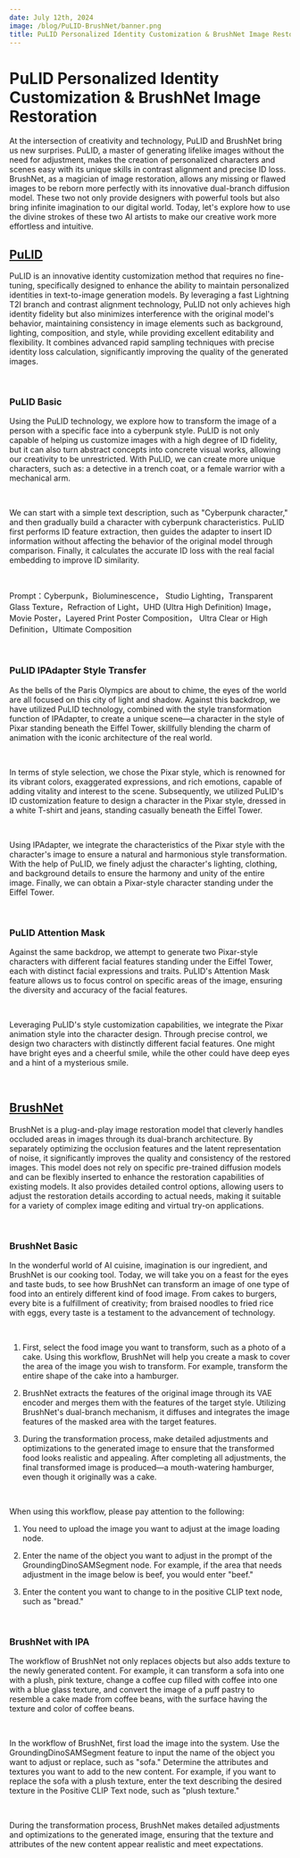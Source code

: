 ```yaml
---
date: July 12th, 2024
image: /blog/PuLID-BrushNet/banner.png
title: PuLID Personalized Identity Customization & BrushNet Image Restoration
---
```



# PuLID Personalized Identity Customization & BrushNet Image Restoration

At the intersection of creativity and technology, PuLID and BrushNet bring us new surprises. PuLID, a master of generating lifelike images without the need for adjustment, makes the creation of personalized characters and scenes easy with its unique skills in contrast alignment and precise ID loss. BrushNet, as a magician of image restoration, allows any missing or flawed images to be reborn more perfectly with its innovative dual-branch diffusion model. These two not only provide designers with powerful tools but also bring infinite imagination to our digital world. Today, let's explore how to use the divine strokes of these two AI artists to make our creative work more effortless and intuitive.

## [**PuLID**](https://arxiv.org/abs/2404.16022) 

PuLID is an innovative identity customization method that requires no fine-tuning, specifically designed to enhance the ability to maintain personalized identities in text-to-image generation models. By leveraging a fast Lightning T2I branch and contrast alignment technology, PuLID not only achieves high identity fidelity but also minimizes interference with the original model's behavior, maintaining consistency in image elements such as background, lighting, composition, and style, while providing excellent editability and flexibility. It combines advanced rapid sampling techniques with precise identity loss calculation, significantly improving the quality of the generated images.

<br/>
<PhotoProvider>
  <PhotoView src="/blog/PuLID-BrushNet/001.png">
    <img src="/blog/PuLID-BrushNet/001.png" alt="" className='rounded-lg'/>
  </PhotoView>
</PhotoProvider>

### PuLID Basic 

Using the PuLID technology, we explore how to transform the image of a person with a specific face into a cyberpunk style. PuLID is not only capable of helping us customize images with a high degree of ID fidelity, but it can also turn abstract concepts into concrete visual works, allowing our creativity to be unrestricted. With PuLID, we can create more unique characters, such as: a detective in a trench coat, or a female warrior with a mechanical arm.

<br/>
<PhotoProvider>
  <PhotoView src="/blog/PuLID-BrushNet/002.png">
    <img src="/blog/PuLID-BrushNet/002.png" alt="" className='rounded-lg'/>
  </PhotoView>
</PhotoProvider>

We can start with a simple text description, such as "Cyberpunk character," and then gradually build a character with cyberpunk characteristics. PuLID first performs ID feature extraction, then guides the adapter to insert ID information without affecting the behavior of the original model through comparison. Finally, it calculates the accurate ID loss with the real facial embedding to improve ID similarity.

<br/>
<PhotoProvider>
  <PhotoView src="/blog/PuLID-BrushNet/003.png">
    <img src="/blog/PuLID-BrushNet/003.png" alt="" className='rounded-lg'/>
  </PhotoView>
</PhotoProvider>

Prompt：Cyberpunk，Bioluminescence， Studio Lighting，Transparent Glass Texture，Refraction of Light，UHD (Ultra High Definition) Image， Movie Poster，Layered Print Poster Composition， Ultra Clear or High Definition，Ultimate Composition

<br/>
<PhotoProvider>
  <PhotoView src="/blog/PuLID-BrushNet/004.png">
    <img src="/blog/PuLID-BrushNet/004.png" alt="" className='rounded-lg'/>
  </PhotoView>
</PhotoProvider>

### PuLID IPAdapter Style Transfer

As the bells of the Paris Olympics are about to chime, the eyes of the world are all focused on this city of light and shadow. Against this backdrop, we have utilized PuLID technology, combined with the style transformation function of IPAdapter, to create a unique scene—a character in the style of Pixar standing beneath the Eiffel Tower, skillfully blending the charm of animation with the iconic architecture of the real world.

<br/>
<PhotoProvider>
  <PhotoView src="/blog/PuLID-BrushNet/005.png">
    <img src="/blog/PuLID-BrushNet/005.png" alt="" className='rounded-lg'/>
  </PhotoView>
</PhotoProvider>

In terms of style selection, we chose the Pixar style, which is renowned for its vibrant colors, exaggerated expressions, and rich emotions, capable of adding vitality and interest to the scene. Subsequently, we utilized PuLID's ID customization feature to design a character in the Pixar style, dressed in a white T-shirt and jeans, standing casually beneath the Eiffel Tower.

<br/>
<PhotoProvider>
  <PhotoView src="/blog/PuLID-BrushNet/006.png">
    <img src="/blog/PuLID-BrushNet/006.png" alt="" className='rounded-lg'/>
  </PhotoView>
</PhotoProvider>

Using IPAdapter, we integrate the characteristics of the Pixar style with the character's image to ensure a natural and harmonious style transformation. With the help of PuLID, we finely adjust the character's lighting, clothing, and background details to ensure the harmony and unity of the entire image. Finally, we can obtain a Pixar-style character standing under the Eiffel Tower.

<br/>
<PhotoProvider>
  <PhotoView src="/blog/PuLID-BrushNet/007.png">
    <img src="/blog/PuLID-BrushNet/007.png" alt="" className='rounded-lg'/>
  </PhotoView>
</PhotoProvider>

### PuLID Attention Mask 

Against the same backdrop, we attempt to generate two Pixar-style characters with different facial features standing under the Eiffel Tower, each with distinct facial expressions and traits. PuLID's Attention Mask feature allows us to focus control on specific areas of the image, ensuring the diversity and accuracy of the facial features.

<br/>
<PhotoProvider>
  <PhotoView src="/blog/PuLID-BrushNet/008.png">
    <img src="/blog/PuLID-BrushNet/008.png" alt="" className='rounded-lg'/>
  </PhotoView>
</PhotoProvider>

Leveraging PuLID's style customization capabilities, we integrate the Pixar animation style into the character design. Through precise control, we design two characters with distinctly different facial features. One might have bright eyes and a cheerful smile, while the other could have deep eyes and a hint of a mysterious smile.

<br/>
<PhotoProvider>
  <PhotoView src="/blog/PuLID-BrushNet/009.png">
    <img src="/blog/PuLID-BrushNet/009.png" alt="" className='rounded-lg'/>
  </PhotoView>
</PhotoProvider>

## [**BrushNet**](https://arxiv.org/pdf/2403.06976) 

BrushNet is a plug-and-play image restoration model that cleverly handles occluded areas in images through its dual-branch architecture. By separately optimizing the occlusion features and the latent representation of noise, it significantly improves the quality and consistency of the restored images. This model does not rely on specific pre-trained diffusion models and can be flexibly inserted to enhance the restoration capabilities of existing models. It also provides detailed control options, allowing users to adjust the restoration details according to actual needs, making it suitable for a variety of complex image editing and virtual try-on applications.

<br/>
<PhotoProvider>
  <PhotoView src="/blog/PuLID-BrushNet/010.png">
    <img src="/blog/PuLID-BrushNet/010.png" alt="" className='rounded-lg'/>
  </PhotoView>
</PhotoProvider>

### BrushNet Basic

In the wonderful world of AI cuisine, imagination is our ingredient, and BrushNet is our cooking tool. Today, we will take you on a feast for the eyes and taste buds, to see how BrushNet can transform an image of one type of food into an entirely different kind of food image. From cakes to burgers, every bite is a fulfillment of creativity; from braised noodles to fried rice with eggs, every taste is a testament to the advancement of technology.

<br/>
<PhotoProvider>
  <PhotoView src="/blog/PuLID-BrushNet/011.png">
    <img src="/blog/PuLID-BrushNet/011.png" alt="" className='rounded-lg'/>
  </PhotoView>
</PhotoProvider>

1. First, select the food image you want to transform, such as a photo of a cake. Using this workflow, BrushNet will help you create a mask to cover the area of the image you wish to transform. For example, transform the entire shape of the cake into a hamburger.

2. BrushNet extracts the features of the original image through its VAE encoder and merges them with the features of the target style. Utilizing BrushNet's dual-branch mechanism, it diffuses and integrates the image features of the masked area with the target features.

3. During the transformation process, make detailed adjustments and optimizations to the generated image to ensure that the transformed food looks realistic and appealing. After completing all adjustments, the final transformed image is produced—a mouth-watering hamburger, even though it originally was a cake.

<br/>
<PhotoProvider>
  <PhotoView src="/blog/PuLID-BrushNet/012.png">
    <img src="/blog/PuLID-BrushNet/012.png" alt="" className='rounded-lg'/>
  </PhotoView>
</PhotoProvider>

When using this workflow, please pay attention to the following:

1. You need to upload the image you want to adjust at the image loading node.

2. Enter the name of the object you want to adjust in the prompt of the GroundingDinoSAMSegment node. For example, if the area that needs adjustment in the image below is beef, you would enter "beef."

3. Enter the content you want to change to in the positive CLIP text node, such as "bread."

<br/>
<PhotoProvider>
  <PhotoView src="/blog/PuLID-BrushNet/013.png">
    <img src="/blog/PuLID-BrushNet/013.png" alt="" className='rounded-lg'/>
  </PhotoView>
</PhotoProvider>

### BrushNet with IPA 

The workflow of BrushNet not only replaces objects but also adds texture to the newly generated content. For example, it can transform a sofa into one with a plush, pink texture, change a coffee cup filled with coffee into one with a blue glass texture, and convert the image of a puff pastry to resemble a cake made from coffee beans, with the surface having the texture and color of coffee beans.

<br/>
<PhotoProvider>
  <PhotoView src="/blog/PuLID-BrushNet/014.png">
    <img src="/blog/PuLID-BrushNet/014.png" alt="" className='rounded-lg'/>
  </PhotoView>
</PhotoProvider>

In the workflow of BrushNet, first load the image into the system. Use the GroundingDinoSAMSegment feature to input the name of the object you want to adjust or replace, such as "sofa." Determine the attributes and textures you want to add to the new content. For example, if you want to replace the sofa with a plush texture, enter the text describing the desired texture in the Positive CLIP Text node, such as "plush texture."

<br/>
<PhotoProvider>
  <PhotoView src="/blog/PuLID-BrushNet/015.png">
    <img src="/blog/PuLID-BrushNet/015.png" alt="" className='rounded-lg'/>
  </PhotoView>
</PhotoProvider>

During the transformation process, BrushNet makes detailed adjustments and optimizations to the generated image, ensuring that the texture and attributes of the new content appear realistic and meet expectations.

<br/>
<PhotoProvider>
  <PhotoView src="/blog/PuLID-BrushNet/016.png">
    <img src="/blog/PuLID-BrushNet/016.png" alt="" className='rounded-lg'/>
  </PhotoView>
</PhotoProvider>

<Subscribe />


